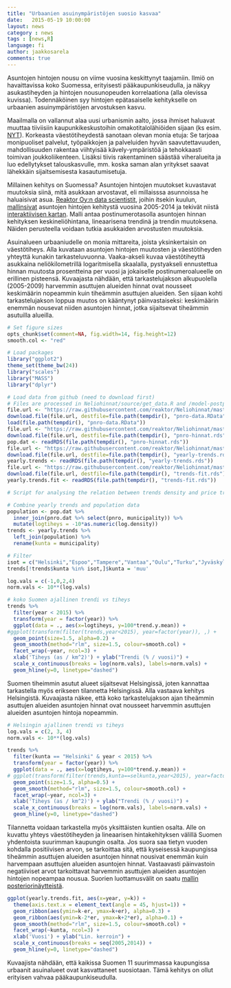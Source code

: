 ```yaml
---
title: "Urbaanien asuinympäristöjen suosio kasvaa"
date:   2015-05-19 10:00:00
layout: news
category : news
tags : [news,R]
language: fi
author: jaakkosarela
comments: true
---
```


Asuntojen hintojen nousu on viime vuosina keskittynyt taajamiin. Ilmiö on havaittavissa koko Suomessa, erityisesti pääkaupunkiseudulla, ja näkyy asukastiheyden ja hintojen nousunopeuden korrelaationa (alla olevissa kuvissa). Todennäköinen syy hintojen epätasaiselle kehitykselle on urbaanien asuinympäristöjen arvostuksen kasvu.    

Maailmalla on vallannut alaa uusi urbanismin aalto, jossa ihmiset haluavat muuttaa tiiviisiin kaupunkikeskustoihin omakotitalolähiöiden sijaan (ks esim. [NYT](http://www.nytimes.com/2014/04/17/opinion/americas-urban-future.html)). Korkeasta väestötiheydestä sanotaan olevan monia etuja: Se tarjoaa monipuoliset palvelut, työpaikkojen ja palveluiden hyvän saavutettavuuden, mahdollisuuden rakentaa viihtyisää kävely-ympäristöä ja tehokkaasti toimivan joukkoliikenteen. Lisäksi tiivis rakentaminen säästää viheralueita ja luo edellytykset talouskasvulle, mm. koska saman alan yritykset saavat lähekkäin sijaitsemisesta kasautumisetuja.

Millainen kehitys on Suomessa? Asuntojen hintojen muutokset kuvastavat muutoksia siinä, mitä asukkaan arvostavat, eli millaisssa asunnoissa he haluaisivat asua. [Reaktor Oy:n data scientistit](http://reaktor.fi/datascience), joihin itsekin kuulun, [mallinsivat](http://louhos.github.io/news/2015/05/07/asuntohintojen-muutokset/) asuntojen hintojen kehitystä vuosina 2005-2014 ja tekivät niistä [interaktiivisen kartan](http://kannattaakokauppa.fi). Malli antaa postinumerotasolla asuntojen hinnan kehityksen keskineliöhintana, lineaarisena trendinä ja trendin muutoksena. Näiden perusteella voidaan tutkia asukkaiden arvostusten muutoksia. 


Asuinalueen urbaaniudelle on monia mittareita, joista yksinkertaisin on väestötiheys. Alla kuvataan asuntojen hintojen muutosten ja väestötiheyden yhteyttä kunakin tarkasteluvuonna. Vaaka-akseli kuvaa väestötiheyttä asukkaina neliökilometrillä logaritmisella skaalalla, pystyakseli ennustettua hinnan muutosta prosentteina per vuosi ja jokaiselle postinumeroalueelle on erillinen pisteensä. 
Kuvaajasta nähdään, että tarkastelujakson alkupuolella (2005-2009) harvemmin asuttujen alueiden hinnat ovat nousseet keskimäärin nopeammin kuin tiheämmin asuttujen alueiden. Sen sijaan kohti tarkastelujakson loppua muutos on kääntynyt päinvastaiseksi: keskimäärin enemmän nousevat niiden asuntojen hinnat, jotka sijaitsevat tiheämmin asutuilla alueilla.

```r
# Set figure sizes
opts_chunk$set(comment=NA, fig.width=14, fig.height=12)
smooth.col <- "red"

# Load packages
library("ggplot2")
theme_set(theme_bw(24))
library("scales")
library("MASS")
library("dplyr")

# Load data from github (need to download first)
# Files are processed in Neliohinnat/source/get_data.R and /model-postprocess3.R
file.url <- "https://raw.githubusercontent.com/reaktor/Neliohinnat/master/data/pnro_data_20150318.RData"
download.file(file.url, destfile=file.path(tempdir(), "pnro-data.RData"), method="curl")
load(file.path(tempdir(), "pnro-data.RData"))
file.url <- "https://raw.githubusercontent.com/reaktor/Neliohinnat/master/data/pnro-hinnat.rds"
download.file(file.url, destfile=file.path(tempdir(), "pnro-hinnat.rds"), method="curl")
pop.dat <- readRDS(file.path(tempdir(), "pnro-hinnat.rds"))
file.url <- "https://raw.githubusercontent.com/reaktor/Neliohinnat/master/data/yearly-trends.rds"
download.file(file.url, destfile=file.path(tempdir(), "yearly-trends.rds"), method="curl")
yearly.trends <- readRDS(file.path(tempdir(), "yearly-trends.rds"))
file.url <- "https://raw.githubusercontent.com/reaktor/Neliohinnat/master/data/trends-fit.rds"
download.file(file.url, destfile=file.path(tempdir(), "trends-fit.rds"), method="curl")
yearly.trends.fit <- readRDS(file.path(tempdir(), "trends-fit.rds"))
```



```r
# Script for analysing the relation between trends density and price trends

# Combine yearly trends and population data
population <- pop.dat %>%
  inner_join(pnro.dat %>% select(pnro, municipality)) %>%
  mutate(logtiheys = -10*as.numeric(log.density))
trends <- yearly.trends %>%
  left_join(population) %>%
  rename(kunta = municipality)

# Filter
isot = c("Helsinki","Espoo","Tampere","Vantaa","Oulu","Turku","Jyväskylä","Kuopio","Lahti","Kouvola","Pori","muu")
trends[!trends$kunta %in% isot,]$kunta = 'muu'

log.vals = c(-1,0,2,4)
norm.vals <- 10**(log.vals)

# koko Suomen ajallinen trendi vs tiheys
trends %>%
  filter(year < 2015) %>%
  transform(year = factor(year)) %>%
  ggplot(data = ., aes(x=logtiheys, y=100*trend.y.mean)) +
#ggplot(transform(filter(trends,year<2015), year=factor(year)), ,) + 
  geom_point(size=1.5, alpha=0.2) + 
  geom_smooth(method="rlm", size=1.5, colour=smooth.col) + 
  facet_wrap(~year, ncol=3) +
  xlab('Tiheys (as / km^2)') + ylab("Trendi (% / vuosi)") + 
  scale_x_continuous(breaks = log(norm.vals), labels=norm.vals) + 
  geom_hline(y=0, linetype="dashed")
```

Suomen tiheimmin asutut alueet sijaitsevat Helsingissä, joten kannattaa tarkastella myös erikseen tilannetta Helsingissä. Alla vastaava kehitys Helsingistä. Kuvaajasta näkee, että koko tarkastelujakson ajan tiheämmin asuttujen alueiden asuntojen hinnat ovat nousseet harvemmin asuttujen alueiden asuntojen hintoja nopeammin.


```r
# Helsingin ajallinen trendi vs tiheys
log.vals = c(2, 3, 4)
norm.vals <- 10**(log.vals)

trends %>%
  filter(kunta == "Helsinki" & year < 2015) %>%
  transform(year = factor(year)) %>%
  ggplot(data = ., aes(x=logtiheys, y=100*trend.y.mean)) +
# ggplot(transform(filter(trends,kunta==selkunta,year<2015), year=factor(year)), aes(logtiheys,trend.y.mean),) + 
  geom_point(size=1.5, alpha=0.5) + 
  geom_smooth(method="rlm", size=1.5, colour=smooth.col) + 
  facet_wrap(~year, ncol=3) +
  xlab('Tiheys (as / km^2)') + ylab("Trendi (% / vuosi)") + 
  scale_x_continuous(breaks = log(norm.vals), labels=norm.vals) + 
  geom_hline(y=0, linetype="dashed")
```

Tilannetta voidaan tarkastella myös yksittäisten kuntien osalta. Alle on kuvattu yhteys väestötiheyden ja lineaarisen hintakehityksen välillä Suomen yhdentoista suurimman kaupungin osalta. Jos suora saa tietyn vuoden kohdalla positiivisen arvon, se tarkoittaa sitä, että kyseisessä kaupungissa tiheämmin asuttujen alueiden asuntojen hinnat nousivat enemmän kuin harvempaan asuttujen alueiden asuntojen hinnat. Vastaavasti päinvastoin negatiiviset arvot tarkoittavat harvemmin asuttujen alueiden asuntojen hintojen nopeampaa nousua. Suorien luottamusvälit on saatu [mallin posteriorinäytteistä](http://louhos.github.io/news/2015/05/07/asuntohintojen-muutokset/).

```r
ggplot(yearly.trends.fit, aes(x=year, y=k)) +
  theme(axis.text.x = element_text(angle = 45, hjust=1)) + 
  geom_ribbon(aes(ymin=k-er, ymax=k+er), alpha=0.3) +
  geom_ribbon(aes(ymin=k-2*er, ymax=k+2*er), alpha=0.1) +
  geom_smooth(method="rlm", size=1.5, colour=smooth.col) + 
  facet_wrap(~kunta, ncol=3) +
  xlab('Vuosi') + ylab("Lin. kerroin") + 
  scale_x_continuous(breaks = seq(2005,2014)) +
  geom_hline(y=0, linetype="dashed")
```

Kuvaajista nähdään, että kaikissa Suomen 11 suurimmassa kaupungissa urbaanit asuinalueet ovat kasvattaneet suosiotaan. Tämä kehitys on ollut erityisen vahvaa pääkaupunkiseudulla. 

